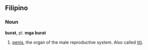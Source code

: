==Filipino==

===Noun===
'''burat''', pl. '''mga burat'''

#[[penis]], the organ of the male reproductive system. Also called [[titi]].
